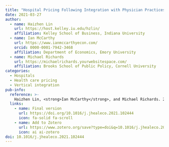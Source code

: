 ```yaml
---
title: "Hospital Pricing Following Integration with Physician Practices"
date: 2021-03-27
author:
  - name: Haizhen Lin
    url: https://host.kelley.iu.edu/hzlin/
    affiliation: Kelley School of Business, Indiana University
  - name: Ian McCarthy
    url: https://www.ianmccarthyecon.com/
    orcid: 0000-0001-7942-3468
    affiliation: Department of Economics, Emory University
  - name: Michael Richards
    url: https://michaelrichards.yourwebsitespace.com/
    affiliation: Brooks School of Public Policy, Cornell University
categories: 
  - Hospitals
  - Health care pricing
  - Vertical integration
pub-info:
  reference: >-
    Haizhen Lin, <strong>Ian McCarthy</strong>, and Michael Richards. 2021. “Hospital Pricing Following Integration with Physician Practices,” <em>Journal of Health Economics</em> 77. doi: <a href="https://doi.org/10.1016/j.jhealeco.2021.102444"><code>10.1016/j.jhealeco.2021.102444</code></a>
  links:
    - name: Final version
      url: https://doi.org/10.1016/j.jhealeco.2021.102444
      icon: fa-solid fa-scroll
    - name: Add to Zotero
      url: https://www.zotero.org/save?type=doi&q=10.1016/j.jhealeco.2021.102444
      icon: ai ai-zotero
doi: 10.1016/j.jhealeco.2021.102444
---
```

